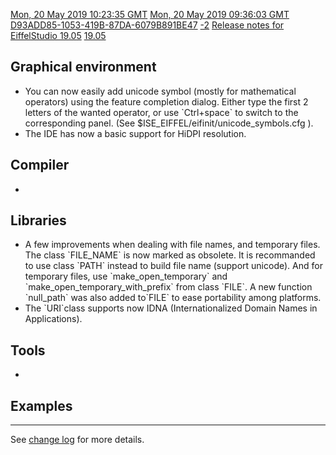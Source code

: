 [[Property:modification_date|Mon, 20 May 2019 10:23:35 GMT]]
[[Property:publication_date|Mon, 20 May 2019 09:36:03 GMT]]
[[Property:uuid|D93ADD85-1053-419B-87DA-6079B891BE47]]
[[Property:weight|-2]]
[[Property:title|Release notes for EiffelStudio 19.05]]
[[Property:link_title|19.05]]
==Graphical environment==
* You can now easily add unicode symbol (mostly for mathematical operators) using the feature completion dialog. Either type the first 2 letters of the wanted operator, or use `Ctrl+space` to switch to the corresponding panel. (See $ISE_EIFFEL/eifinit/unicode_symbols.cfg ).
* The IDE has now a basic support for HiDPI resolution.

==Compiler==
* 

==Libraries==
* A few improvements when dealing with file names, and temporary files. The class `FILE_NAME` is now marked as obsolete. It is recommanded to use class `PATH` instead to build file name (support unicode). And for temporary files, use `make_open_temporary` and `make_open_temporary_with_prefix` from class `FILE`. A new function `null_path` was also added to`FILE` to ease portability among platforms.
* The `URI`class supports now IDNA (Internationalized Domain Names in Applications).

==Tools==
* 

==Examples==

----

See [https://dev.eiffel.com/EiffelStudio_19.05_Releases change log] for more details.
